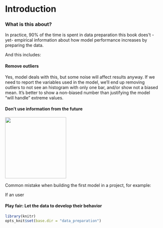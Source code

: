 Introduction
===

### What is this about?

In practice, 90% of the time is spent in data preparation this book</a> does't -yet- empirical information about how model performance increases by preparing the data.

And this includes:

#### Remove outliers 

Yes, model deals with this, but some noise will affect results anyway. 
If we need to report the variables used in the model, we'll end up removing outliers to not see an histogram with only one bar, and/or show not a biased mean. 
It's better to show a non-biased number than justifying the model "will handle" extreme values.



#### Don't use information from the future
<img src="back_to_the_future.png" width='200px'> 

Common mistake when building the first model in a project, for example:

If an user 

#### Play fair: Let the data to develop their behavior




```r
library(knitr)
opts_knit$set(base.dir = "data_preparation")
```




<br>
